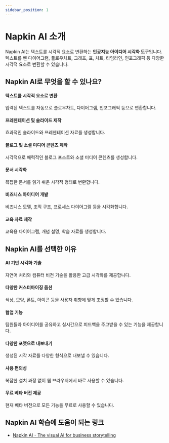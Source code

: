 ```yaml
---
sidebar_position: 1
---
```


# Napkin AI 소개

Napkin AI는 텍스트를 시각적 요소로 변환하는 **인공지능 아이디어 시각화 도구**입니다. 텍스트를 벤 다이어그램, 플로우차트, 그래프, 표, 차트, 타임라인, 인포그래픽 등 다양한 시각적 요소로 변환할 수 있습니다.

## Napkin AI로 무엇을 할 수 있나요?

#### 텍스트를 시각적 요소로 변환

입력된 텍스트를 자동으로 플로우차트, 다이어그램, 인포그래픽 등으로 변환합니다.

#### 프레젠테이션 및 슬라이드 제작

효과적인 슬라이드와 프레젠테이션 자료를 생성합니다.

#### 블로그 및 소셜 미디어 콘텐츠 제작

시각적으로 매력적인 블로그 포스트와 소셜 미디어 콘텐츠를 생성합니다.

#### 문서 시각화

복잡한 문서를 읽기 쉬운 시각적 형태로 변환합니다.

#### 비즈니스 아이디어 개발

비즈니스 모델, 조직 구조, 프로세스 다이어그램 등을 시각화합니다.

#### 교육 자료 제작

교육용 다이어그램, 개념 설명, 학습 자료를 생성합니다.

## Napkin AI를 선택한 이유

#### AI 기반 시각화 기술

자연어 처리와 컴퓨터 비전 기술을 활용한 고급 시각화를 제공합니다.

#### 다양한 커스터마이징 옵션

색상, 모양, 폰트, 아이콘 등을 사용자 취향에 맞게 조정할 수 있습니다.

#### 협업 기능

팀원들과 아이디어를 공유하고 실시간으로 피드백을 주고받을 수 있는 기능을 제공합니다.

#### 다양한 포맷으로 내보내기

생성된 시각 자료를 다양한 형식으로 내보낼 수 있습니다.

#### 사용 편의성

복잡한 설치 과정 없이 웹 브라우저에서 바로 사용할 수 있습니다.

#### 무료 베타 버전 제공

현재 베타 버전으로 모든 기능을 무료로 사용할 수 있습니다.

## Napkin AI 학습에 도움이 되는 링크

- [Napkin AI - The visual AI for business storytelling](https://www.napkin.ai/)
